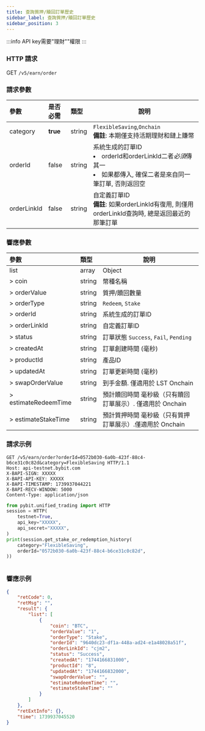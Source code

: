 ```yaml
---
title: 查詢質押/贖回訂單歷史
sidebar_label: 查詢質押/贖回訂單歷史
sidebar_position: 3
---
```

:::info
API key需要"理財""權限
:::

### HTTP 請求
GET `/v5/earn/order`

### 請求參數
| 參數 | 是否必需 | 類型 | 說明|
|:----- |:-------|:-----|------ |
|category|**true**|string|`FlexibleSaving`,`Onchain` <br/>**備註**: 本期僅支持活期理財和鏈上賺幣|
|orderId|false|string|系統生成的訂單ID <li>orderId和orderLinkId二者*必須*傳其一</li><li>如果都傳入, 確保二者是來自同一筆訂單, 否則返回空</li>|
|orderLinkId|false|string|自定義訂單ID<br/>**備註**: 如果orderLinkId有復用, 則僅用orderLinkId查詢時, 總是返回最近的那筆訂單|

### 響應參數
| 參數 | 類型 | 說明|
|:----- |:-----|----- |
|list|array|Object|
|> coin|string |幣種名稱 |
|> orderValue|string |質押/贖回數量|
|> orderType|string |`Redeem`, `Stake`|
|> orderId|string |系統生成的訂單ID|
|> orderLinkId|string |自定義訂單ID|
|> status|string |訂單狀態 `Success`, `Fail`, `Pending`|
|> createdAt|string |訂單創建時間 (毫秒)|
|> productId|string |產品ID|
|> updatedAt|string |訂單更新時間 (毫秒)|
|> swapOrderValue|string |到手金額. 僅適用於 LST Onchain|
|> estimateRedeemTime|string |預計贖回時間 毫秒級（只有贖回訂單展示）. 僅適用於 Onchain|
|> estimateStakeTime|string |預計質押時間 毫秒級（只有質押訂單展示）.僅適用於 Onchain |

### 請求示例

<Tabs groupId="programming-languages">
<TabItem value="http" label="HTTP">

```http
GET /v5/earn/order?orderId=0572b030-6a0b-423f-88c4-b6ce31c0c82d&category=FlexibleSaving HTTP/1.1
Host: api-testnet.bybit.com
X-BAPI-SIGN: XXXXX
X-BAPI-API-KEY: XXXXX
X-BAPI-TIMESTAMP: 1739937044221
X-BAPI-RECV-WINDOW: 5000
Content-Type: application/json
```

</TabItem>
<TabItem value="python" label="Python">

```python
from pybit.unified_trading import HTTP
session = HTTP(
    testnet=True,
    api_key="XXXXX",
    api_secret="XXXXX",
)
print(session.get_stake_or_redemption_history(
    category="FlexibleSaving",
    orderId="0572b030-6a0b-423f-88c4-b6ce31c0c82d",
))
```

</TabItem>

<TabItem value="Node" label="Node.js">

```n4js

```

</TabItem>
</Tabs>

### 響應示例

```json
{
    "retCode": 0,
    "retMsg": "",
    "result": {
        "list": [
            {
                "coin": "BTC",
                "orderValue": "1",
                "orderType": "Stake",
                "orderId": "9640dc23-df1a-448a-ad24-e1a48028a51f",
                "orderLinkId": "cjm2",
                "status": "Success",
                "createdAt": "1744166831000",
                "productId": "8",
                "updatedAt": "1744166832000",
                "swapOrderValue": "",
                "estimateRedeemTime": "",
                "estimateStakeTime": ""
            }
        ]
    },
    "retExtInfo": {},
    "time": 1739937045520
}
```
